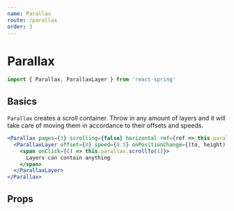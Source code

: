 ```yaml
---
name: Parallax
route: /parallax
order: 3
---
```



# Parallax

```jsx
import { Parallax, ParallaxLayer } from 'react-spring'
```

## Basics

`Parallax` creates a scroll container. Throw in any amount of layers and it will take care of moving them in accordance to their offsets and speeds.

```jsx
<Parallax pages={3} scrolling={false} horizontal ref={ref => this.parallax = ref}>
  <ParallaxLayer offset={0} speed={0.5} onPositionChange={(to, height) => {}}>
    <span onClick={() => this.parallax.scrollTo(1)}>
      Layers can contain anything
    </span>
  </ParallaxLayer>
</Parallax>
```

## Props

<PropsTable of={Parallax} />

<PropsTable of={ParallaxLayer} />
